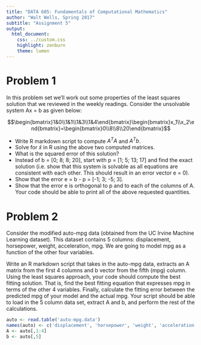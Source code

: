 ```yaml
---
title: "DATA 605: Fundamentals of Computational Mathematics"
author: "Walt Wells, Spring 2017"
subtitle: "Assignment 5"
output:
  html_document:
    css: ../custom.css
    highlight: zenburn
    theme: lumen
---
```

# Problem 1

In this problem set we'll work out some properties of the least squares solution that we reviewed in the weekly readings. Consider the unsolvable system Ax = b as given below:

$$\begin{bmatrix}1&0\\1&1\\1&3\\1&4\end{bmatrix}\begin{bmatrix}x_1\\x_2\end{bmatrix}=\begin{bmatrix}0\\8\\8\\20\end{bmatrix}$$

* Write R markdown script to compute $A^TA$ and $A^Tb$.
* Solve for $\hat{x}$ in R using the above two computed matrices.
* What is the squared error of this solution?
* Instead of b = [0; 8; 8; 20], start with p = [1; 5; 13; 17] and find the exact solution (i.e. show that this system is solvable as all equations are consistent with each other. This should result in an error vector e = 0).
* Show that the error e = b - p = [-1; 3; -5; 3].
* Show that the error e is orthogonal to p and to each of the columns of A. Your code should be able to print all of the above requested quantities. 

# Problem 2

Consider the modified auto-mpg data (obtained from the UC Irvine Machine Learning dataset). This dataset contains 5 columns: displacement, horsepower, weight, acceleration, mpg. We are going to model mpg as a function of the other four variables.

Write an R markdown script that takes in the auto-mpg data, extracts an A matrix from the first 4 columns and b vector from the fifth (mpg) column. Using the least squares approach, your code should compute the best fitting solution. That is, find the best fitting equation that expresses mpg in terms of the other 4 variables. Finally, calculate the fitting error between the predicted mpg of your model and the actual mpg. Your script should be able to load in the 5 column data set, extract A and b, and perform the rest of the calculations. 

```r
auto <- read.table('auto-mpg.data')
names(auto) <- c('displacement', 'horsepower', 'weight', 'acceleration', 'mpg')
A <- auto[,1:4]
b <- auto[,5]

```